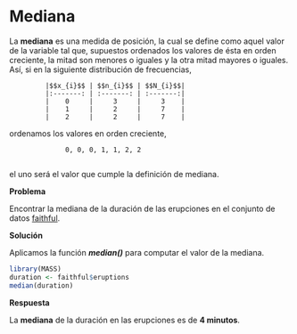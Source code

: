 
# Mediana

La __mediana__ es una medida de posición, la cual se define como aquel valor de la variable tal que, supuestos ordenados los valores de ésta en orden creciente, la mitad son menores o iguales y la otra mitad mayores o iguales. Así, si en la siguiente distribución de frecuencias,

             |$$x_{i}$$ | $$n_{i}$$ | $$N_{i}$$|
             |:-------: | :-------: | :-------:|
             |    0     |     3     |     3    |
             |    1     |     2     |     7    |
             |    2     |     2     |     7    |

ordenamos los valores en orden creciente,

                  0, 0, 0, 1, 1, 2, 2
                  
el uno será el valor que cumple la definición de mediana.

__Problema__

Encontrar la mediana de la duración de las erupciones en el conjunto de datos [faithful](../chapter2/nquantitative.md).

__Solución__

Aplicamos la función ___median()___ para computar el valor de la mediana.

```r
library(MASS)
duration <- faithful$eruptions
median(duration)


```

__Respuesta__

La __mediana__ de la duración en las erupciones es de __4 minutos__.
                        
                 